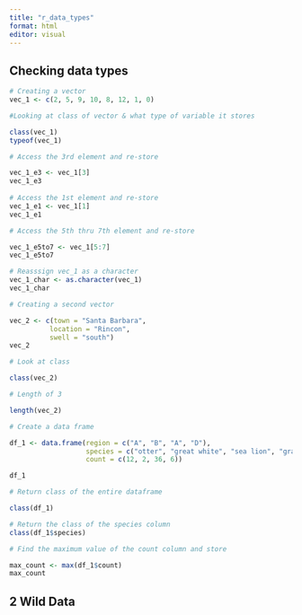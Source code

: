 ```yaml
---
title: "r_data_types"
format: html
editor: visual
---
```


## Checking data types 

```r
# Creating a vector 
vec_1 <- c(2, 5, 9, 10, 8, 12, 1, 0)

#Looking at class of vector & what type of variable it stores

class(vec_1)
typeof(vec_1)

# Access the 3rd element and re-store 

vec_1_e3 <- vec_1[3]
vec_1_e3
  
# Access the 1st element and re-store 
vec_1_e1 <- vec_1[1]
vec_1_e1

# Access the 5th thru 7th element and re-store 

vec_1_e5to7 <- vec_1[5:7]
vec_1_e5to7

# Reasssign vec_1 as a character
vec_1_char <- as.character(vec_1)
vec_1_char

# Creating a second vector 

vec_2 <- c(town = "Santa Barbara", 
          location = "Rincon",
          swell = "south")
vec_2

# Look at class 

class(vec_2)

# Length of 3

length(vec_2)

# Create a data frame 

df_1 <- data.frame(region = c("A", "B", "A", "D"),
                   species = c("otter", "great white", "sea lion", "gray whale"), 
                   count = c(12, 2, 36, 6))

df_1

# Return class of the entire dataframe 

class(df_1)

# Return the class of the species column 
class(df_1$species)

# Find the maximum value of the count column and store 

max_count <- max(df_1$count)
max_count


```
## 2 Wild Data 


